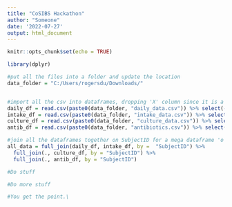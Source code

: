 ---
title: "CoSIBS Hackathon"
author: "Someone"
date: '2022-07-27'
output: html_document
---

```{r setup, include=FALSE}
knitr::opts_chunk$set(echo = TRUE)

library(dplyr)
```


```{r}
#put all the files into a folder and update the location
data_folder = "C:/Users/rogersdu/Downloads/"


#import all the csv into dataframes, dropping 'X' column since it is a row number col
daily_df = read.csv(paste0(data_folder, "daily_data.csv")) %>% select(-X)
intake_df = read.csv(paste0(data_folder, "intake_data.csv")) %>% select(-X)
culture_df = read.csv(paste0(data_folder, "culture_data.csv")) %>% select(-X)
antib_df = read.csv(paste0(data_folder, "antibiotics.csv")) %>% select(-X)

#join all the dataframes together on SubjectID for a mega dataframe 'o' 
all_data = full_join(daily_df, intake_df, by =  "SubjectID") %>%
  full_join(., culture_df, by = "SubjectID") %>%
  full_join(., antib_df, by = "SubjectID")

```


```{r}
#Do stuff
```


```{r}
#Do more stuff
```


```{r}
#You get the point.\
```